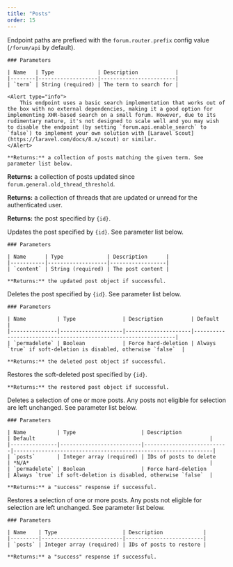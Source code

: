 ```yaml
---
title: "Posts"
order: 15
---
```


Endpoint paths are prefixed with the `forum.router.prefix` config value (`/forum/api` by default).

<ApiEndpoint
    name="Search"
    method="POST"
    path="/post/search">

    ### Parameters

    | Name   | Type              | Description            |
    |--------|-------------------|------------------------|
    | `term` | String (required) | The term to search for |

    <Alert type="info">
        This endpoint uses a basic search implementation that works out of the box with no external dependencies, making it a good option for implementing XHR-based search on a small forum. However, due to its rudimentary nature, it's not designed to scale well and you may wish to disable the endpoint (by setting `forum.api.enable_search` to `false`) to implement your own solution with [Laravel Scout](https://laravel.com/docs/8.x/scout) or similar.
    </Alert>

    **Returns:** a collection of posts matching the given term. See parameter list below.
</ApiEndpoint>

<ApiEndpoint
    name="Fetch recent"
    method="GET"
    path="/post/recent">
    **Returns:** a collection of posts updated since `forum.general.old_thread_threshold`.
</ApiEndpoint>

<ApiEndpoint
    name="Fetch unread"
    method="GET"
    path="/post/unread">
    **Returns:** a collection of threads that are updated or unread for the authenticated user.
</ApiEndpoint>

<ApiEndpoint
    name="Fetch"
    method="GET"
    path="/post/{id:int}">
    **Returns:** the post specified by `{id}`.
</ApiEndpoint>

<ApiEndpoint
    name="Update"
    method="PATCH"
    path="/post/{id:int}">
    Updates the post specified by `{id}`. See parameter list below.

    ### Parameters

    | Name      | Type              | Description      |
    |-----------|-------------------|------------------|
    | `content` | String (required) | The post content |

    **Returns:** the updated post object if successful.
</ApiEndpoint>

<ApiEndpoint
    name="Delete"
    method="DELETE"
    path="/post/{id:int}">
    Deletes the post specified by `{id}`. See parameter list below.

    ### Parameters

    | Name          | Type               | Description         | Default                                                        |
    |---------------|--------------------|---------------------|----------------------------------------------------------------|
    | `permadelete` | Boolean            | Force hard-deletion | Always `true` if soft-deletion is disabled, otherwise `false`  |

    **Returns:** the deleted post object if successful.
</ApiEndpoint>

<ApiEndpoint
    name="Restore"
    method="POST"
    path="/post/{id:int}/restore">
    Restores the soft-deleted post specified by `{id}`.

    **Returns:** the restored post object if successful.
</ApiEndpoint>

<ApiEndpoint
    name="Bulk delete"
    method="DELETE"
    path="/bulk/post">
    Deletes a selection of one or more posts. Any posts not eligible for selection are left unchanged. See parameter list below.

    ### Parameters

    | Name          | Type                     | Description               | Default                                                        |
    |---------------|--------------------------|---------------------------|----------------------------------------------------------------|
    | `posts`       | Integer array (required) | IDs of posts to delete    | *N/A*                                                          |
    | `permadelete` | Boolean                  | Force hard-deletion       | Always `true` if soft-deletion is disabled, otherwise `false`  |

    **Returns:** a "success" response if successful.
</ApiEndpoint>

<ApiEndpoint
    name="Bulk restore"
    method="Post"
    path="/bulk/post/restore">
    Restores a selection of one or more posts. Any posts not eligible for selection are left unchanged. See parameter list below.

    ### Parameters

    | Name    | Type                     | Description             |
    |---------|--------------------------|-------------------------|
    | `posts` | Integer array (required) | IDs of posts to restore |

    **Returns:** a "success" response if successful.
</ApiEndpoint>